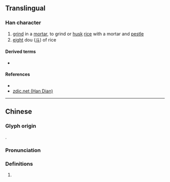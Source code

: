 {{character info/new}}
==Translingual==

===Han character===
{{Han char|rn=79|rad=殳|as=12|sn=16|four=77947|canj=HDHNE|ids=⿰䊆殳}}

# [[grind]] in a [[mortar]], to grind or [[husk]] [[rice]] with a mortar and [[pestle]]
# [[eight]] dou ([[斗]]) of rice

====Derived terms====
* {{l|mul|糳}}

====References====
* {{Han ref|kx=0587.200|dkj=16679|hdz=32166.140|uh=6BC7|ud=27591|bh=E9E5|bd=59877}}
* [http://www.zdic.net/z/20/xs/7CBE.htm zdic.net (Han Dian)]

----

==Chinese==
{{zh-forms}}

===Glyph origin===
{{Han etym}}
{{Han compound|䊆|殳|ls=ic}}.

===Pronunciation===
{{zh-pron
|m=huǐ
|c=wai2
|h=pfs=
|md=
|mn=
|w=
|mc=y
|oc=y
|cat=
}}

===Definitions===
{{zh-hanzi}}

# {{rfdef|lang=zh}}